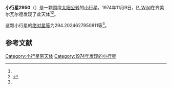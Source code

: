 {{Infobox planet
| bgcolour = #FFFFC0
| name = 2950 Rousseau
| symbol = 
| image = 
| caption = 
| discovery = yes
| discovery_ref = 
| discoverer = [[P._Wild|P. Wild]]
| discovery_site = [[齐美尔瓦尔德|齐美尔瓦尔德]] 
| discovered = 1974年11月9日
| designations = yes
| mp_name = 
| named_after = 
| alt_names = 1974 VQ2/ 1939 CE / 1962 CG / 1978 NU5 / 1980 AG
| mp_category = [[主带小行星|主带小行星]]
| orbit_ref = <ref name="a">[http://ssd.jpl.nasa.gov/sbdb.cgi?sstr=2950 2950 Rousseau] {{Wayback|url=http://ssd.jpl.nasa.gov/sbdb.cgi?sstr=2950 |date=20200820020201 }}，小行星數據庫瀏覽器（JPL Small-Body Database Browser）－[[美国国家航空航天局|美国国家航空航天局]]喷气推进实验室</ref>
| epoch = 2456400.5 (2013年4月18日更新)
| aphelion = {{convert|3.476256572855954|AU|km|3|abbr=on|lk=out}}
| perihelion = {{convert|2.036791683251223|AU|km|3|abbr=on}}
| semimajor = {{convert|2.756524128053588|AU|km|3|abbr=on}}
| eccentricity = 0.261101449
| period = 1671.633724 [[日|日]]<br />4.58[[儒略年|儒略年]]
| avg_speed = 
| inclination = 9.601085891170628
| asc_node = 112.095345765333
| mean_anomaly = 
| arg_peri = 294.2024627950811
| satellites = 
| physical_characteristics = yes
| dimensions = 
| mass = 
| density = 
| surface_grav = 
| escape_velocity = 
| sidereal_day = 
| axial_tilt = 
| pole_ecliptic_lat = 
| pole_ecliptic_lon = 
| albedo = 
| temperatures= 
| temp_name1 = 
| mean_temp_1 = 
| max_temp_1 = 
| temp_name2 = 
| max_temp_2 = 
| spectral_type = 
| abs_magnitude = 294.2024627950811
}}

'''小行星2950'''（{{lang-en|2950 Rousseau}}）是一颗围绕[[太阳|太阳]][[公转|公转]]的[[小行星|小行星]]。1974年11月9日，[[P._Wild|P. Wild]]在齐美尔瓦尔德发现了此天体<ref name="a" /><ref>{{cite news|title=小行星列表|url=http://cfa-www.harvard.edu/iau/lists/NumberedMPs.txt|accessdate=2013-07-08|newspaper=哈佛大学|archive-date=2008-05-17|archive-url=https://web.archive.org/web/20080517010638/http://cfa-www.harvard.edu/iau/lists/NumberedMPs.txt|dead-url=no}}</ref>。

这颗小行星的[[绝对星等|绝对星等]]为294.2024627950811等<ref name="a" />。

==参考文献==
{{reflist}}
{{Minor Planet Number|[[小行星2949|小行星2949]]|[[小行星2951|小行星2951]]}}

{{小天体}}

[[Category:小行星带天体|Category:小行星带天体]]
[[Category:1974年发现的小行星|Category:1974年发现的小行星]]

{{asteroid-stub}}